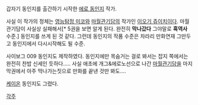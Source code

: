 갑자기 동인지를 출간하기 시작한 [[에로 동인지]] 작가.

사실 이 작가의 정체는 [[영능탐정 미코]]와 [[마월관기담]]의 작가인 [[이오기 쥬이치]]이다. 마월관기담이 사실상 실패해서[* 5권을 보면 알게 된다. 완전히 '''막나갔다''' 그야말로 '''흑역사''' 수준.] 동인지를 쓰게 된 것 같다. 그런데 동인지의 작품 수준은 차라리 만화연재 그만두고 동인지에서 다시시작해도 될 수준.

사이보그 009 동인지도 제작하였다. 동인지에만 목숨거는 걸로 봐서는 잡지 쪽에서는 완전히 찬밥 신세인 듯하다..... 사실 애초에 개그&에로노선으로 나간 [[마월관기담]]을 마지막권에서 아주 막나가는짓으로 만화를 끝낸 것만 봐도....

[[케이온]] 동인지도 그렸다.

[[각주]]
